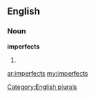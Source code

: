 ==English==

===Noun===
'''imperfects'''

# {{plural of|[[imperfect]]}}

[[Category:English plurals]]

[[ar:imperfects]]
[[my:imperfects]]